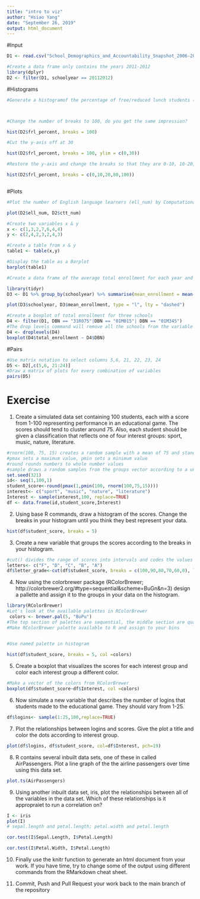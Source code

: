 ```yaml
---
title: "intro to viz"
author: "Hsiao Yang"
date: "September 26, 2019"
output: html_document
---
```

#Input
```r
D1 <- read.csv("School_Demographics_and_Accountability_Snapshot_2006-2012.csv", header = TRUE, sep = ",")

#Create a data frame only contains the years 2011-2012
library(dplyr)
D2 <- filter(D1, schoolyear == 20112012)
```

#Histograms
```r
#Generate a histogramof the percentage of free/reduced lunch students (frl_percent) at each school



#Change the number of breaks to 100, do you get the same impression?

hist(D2$frl_percent, breaks = 100)

#Cut the y-axis off at 30

hist(D2$frl_percent, breaks = 100, ylim = c(0,30))

#Restore the y-axis and change the breaks so that they are 0-10, 10-20, 20-80, 80-100

hist(D2$frl_percent, breaks = c(0,10,20,80,100))



```

#Plots
```r
#Plot the number of English language learners (ell_num) by Computational Thinking Test scores (ctt_num) 

plot(D2$ell_num, D2$ctt_num)

#Create two variables x & y
x <- c(1,3,2,7,6,4,4)
y <- c(2,4,2,3,2,4,3)

#Create a table from x & y
table1 <- table(x,y)

#Display the table as a Barplot
barplot(table1)

#Create a data frame of the average total enrollment for each year and plot the two against each other as a lines

library(tidyr)
D3 <- D1 %>% group_by(schoolyear) %>% summarise(mean_enrollment = mean(total_enrollment))

plot(D3$schoolyear, D3$mean_enrollment, type = "l", lty = "dashed")

#Create a boxplot of total enrollment for three schools
D4 <- filter(D1, DBN == "31R075"|DBN == "01M015"| DBN == "01M345")
#The drop levels command will remove all the schools from the variable with not data  
D4 <- droplevels(D4)
boxplot(D4$total_enrollment ~ D4$DBN)
```
#Pairs
```r
#Use matrix notation to select columns 5,6, 21, 22, 23, 24
D5 <- D2[,c(5,6, 21:24)]
#Draw a matrix of plots for every combination of variables
pairs(D5)
```
# Exercise

1. Create a simulated data set containing 100 students, each with a score from 1-100 representing performance in an educational game. The scores should tend to cluster around 75. Also, each student should be given a classification that reflects one of four interest groups: sport, music, nature, literature.

```r
#rnorm(100, 75, 15) creates a random sample with a mean of 75 and standard deviation of 20
#pmax sets a maximum value, pmin sets a minimum value
#round rounds numbers to whole number values
#sample draws a random samples from the groups vector according to a uniform distribution
set.seed(321)
id<- seq(1,100,1)
student_score<-round(pmax(1,pmin(100, rnorm(100,75,15))))
interest<- c("sport", "music", "nature", "literature")
Interest <- sample(interest,100, replace=TRUE)
df <- data.frame(id,student_score,Interest)
```

2. Using base R commands, draw a histogram of the scores. Change the breaks in your histogram until you think they best represent your data.

```r
hist(df$student_score, breaks = 5)

```


3. Create a new variable that groups the scores according to the breaks in your histogram.

```r
#cut() divides the range of scores into intervals and codes the values in scores according to which interval they fall. We use a vector called `letters` as the labels, `letters` is a vector made up of the letters of the alphabet.
letters<- c("F", "D", "C", "B", "A")
df$letter_grade<-cut(df$student_score, breaks = c(100,90,80,70,60,0), labels = letters)

```

4. Now using the colorbrewer package (RColorBrewer; http://colorbrewer2.org/#type=sequential&scheme=BuGn&n=3) design a pallette and assign it to the groups in your data on the histogram.

```r
library(RColorBrewer)
#Let's look at the available palettes in RColorBrewer
 colors <- brewer.pal(5, "BuPu")
#The top section of palettes are sequential, the middle section are qualitative, and the lower section are diverging.
#Make RColorBrewer palette available to R and assign to your bins


#Use named palette in histogram
 
hist(df$student_score, breaks = 5, col =colors)
```


5. Create a boxplot that visualizes the scores for each interest group and color each interest group a different color.

```r
#Make a vector of the colors from RColorBrewer
boxplot(df$student_score~df$Interest, col =colors)
```


6. Now simulate a new variable that describes the number of logins that students made to the educational game. They should vary from 1-25.

```r
df$logins<- sample(1:25,100,replace=TRUE)

```

7. Plot the relationships between logins and scores. Give the plot a title and color the dots according to interest group.

```r
plot(df$logins, df$student_score, col=df$Interest, pch=19)
```


8. R contains several inbuilt data sets, one of these in called AirPassengers. Plot a line graph of the the airline passengers over time using this data set.

```r
plot.ts(AirPassengers)
```


9. Using another inbuilt data set, iris, plot the relationships between all of the variables in the data set. Which of these relationships is it appropraiet to run a correlation on? 

```r
I <- iris
plot(I)
# sepal.length and petal.length; petal.width and petal.length
```
```r
cor.test(I$Sepal.Length, I$Petal.Length)
```
```r
cor.test(I$Petal.Width, I$Petal.Length)
```
 
10. Finally use the knitr function to generate an html document from your work. If you have time, try to change some of the output using different commands from the RMarkdown cheat sheet.

11. Commit, Push and Pull Request your work back to the main branch of the repository 
